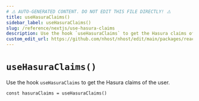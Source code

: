 ```yaml
---
# ⚠️ AUTO-GENERATED CONTENT. DO NOT EDIT THIS FILE DIRECTLY! ⚠️
title: useHasuraClaims()
sidebar_label: useHasuraClaims()
slug: /reference/nextjs/use-hasura-claims
description: Use the hook `useHasuraClaims` to get the Hasura claims of the user.
custom_edit_url: https://github.com/nhost/nhost/edit/main/packages/react/src/hooks/user.ts#L573
---
```


# `useHasuraClaims()`

Use the hook `useHasuraClaims` to get the Hasura claims of the user.

```tsx
const hasuraClaims = useHasuraClaims()
```
